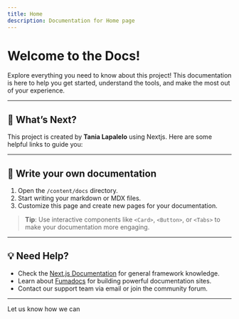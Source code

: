 ```yaml
---
title: Home
description: Documentation for Home page
---
```


# Welcome to the Docs!

Explore everything you need to know about this project! This documentation is here to help you get started, understand the tools, and make the most out of your experience.

---

## 🚀 What’s Next?

This project is created by **Tania Lapalelo** using Nextjs. Here are some helpful links to guide you:

<Cards>
  <Card title="📚 Learn more about Next.js" href="https://nextjs.org/docs" />
  <Card title="📝 Learn more about Mantine UI" href="https://mantine.dev/" />
  <Card title="📝 Learn more about Fumadocs" href="https://fumadocs.vercel.app" />
</Cards>

---

## 📖 Write your own documentation

1. Open the `/content/docs` directory.
2. Start writing your markdown or MDX files.
3. Customize this page and create new pages for your documentation.

> **Tip**: Use interactive components like `<Card>`, `<Button>`, or `<Tabs>` to make your documentation more engaging.

---

## 💡 Need Help?

- Check the [Next.js Documentation](https://nextjs.org/docs) for general framework knowledge.
- Learn about [Fumadocs](https://fumadocs.vercel.app) for building powerful documentation sites.
- Contact our support team via email or join the community forum.

---

Let us know how we can 
